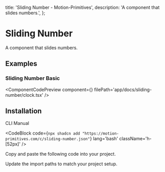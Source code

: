   title: 'Sliding Number - Motion-Primitives',
  description: 'A component that slides numbers.',
};


# Sliding Number

A component that slides numbers.

## Examples

### Sliding Number Basic

<ComponentCodePreview
  component={<Clock />}
  filePath='app/docs/sliding-number/clock.tsx'
/>

## Installation

<Tabs defaultValue="cli">

<TabsList>
  <TabsTrigger value='cli'>CLI</TabsTrigger>
  <TabsTrigger value='manual'>Manual</TabsTrigger>
</TabsList>

<TabsContent value="cli">

<CodeBlock
  code={`npx shadcn add "https://motion-primitives.com/c/sliding-number.json"`}
  lang='bash'
  className='h-[52px]'
/>

</TabsContent>

<TabsContent value="manual">

<Steps>

<Step>Copy and paste the following code into your project.</Step>

<CodeBlock filePath='components/core/sliding-number.tsx' />

<Step>Update the import paths to match your project setup.</Step>

</Steps>

</TabsContent>

</Tabs>
